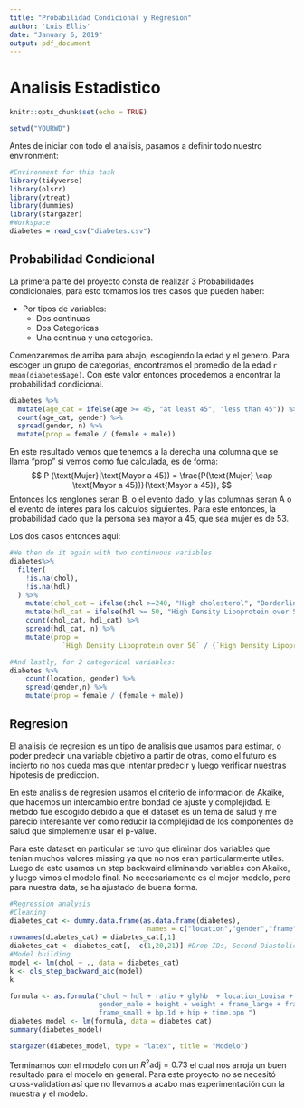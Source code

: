 ```yaml
---
title: "Probabilidad Condicional y Regresion"
author: 'Luis Ellis'
date: "January 6, 2019"
output: pdf_document
---
```

# Analisis Estadistico
```r
knitr::opts_chunk$set(echo = TRUE)
```
```r
setwd("YOURWD")
```


Antes de iniciar con todo el analisis, pasamos a definir todo nuestro environment:
```r
#Environment for this task
library(tidyverse)
library(olsrr)
library(vtreat)
library(dummies)
library(stargazer)
#Workspace
diabetes = read_csv("diabetes.csv") 
```
## Probabilidad Condicional
La primera parte del proyecto consta de realizar 3 Probabilidades condicionales, para esto tomamos los tres casos que pueden haber:

* Por tipos de variables:
  + Dos continuas
  + Dos Categoricas
  + Una continua y una categorica.
  
Comenzaremos de arriba para abajo, escogiendo la edad y el genero. Para escoger un grupo de categorias, encontramos el promedio de la edad `r mean(diabetes$age)`. Con este valor entonces procedemos a encontrar la probabilidad condicional.


```r
diabetes %>%
  mutate(age_cat = ifelse(age >= 45, "at least 45", "less than 45")) %>%
  count(age_cat, gender) %>%
  spread(gender, n) %>%
  mutate(prop = female / (female + male))
```

En este resultado vemos que tenemos a la derecha una columna que se llama "prop" si vemos como fue calculada, es de forma:
$$
P (\text{Mujer}|\text{Mayor a 45}) = \frac{P(\text{Mujer} \cap \text{Mayor a 45})}{\text{Mayor a 45}},
$$
Entonces los renglones seran B, o el evento dado, y las columnas seran A o el evento de interes para los calculos siguientes. Para este entonces, la probabilidad dado que la persona sea mayor a 45, que sea mujer es de $53%$.

Los dos casos entonces aqui:
```r
#We then do it again with two continuous variables
diabetes%>%
  filter(
    !is.na(chol), 
    !is.na(hdl)
  ) %>% 
	mutate(chol_cat = ifelse(chol >=240, "High cholesterol", "Borderline or Good cholesterol")) %>%
	mutate(hdl_cat = ifelse(hdl >= 50, "High Density Lipoprotein over 50", "Under 50")) %>%
	count(chol_cat, hdl_cat) %>%
	spread(hdl_cat, n) %>%
	mutate(prop = 
	         `High Density Lipoprotein over 50` / (`High Density Lipoprotein over 50` + `Under 50`))

#And lastly, for 2 categorical variables:
diabetes %>% 
	count(location, gender) %>% 
	spread(gender,n) %>%
	mutate(prop = female / (female + male))
```

## Regresion

El analisis de regresion es un tipo de analisis que usamos para estimar, o poder predecir una variable objetivo a partir de otras, como el futuro es incierto no nos queda mas que intentar predecir y luego verificar nuestras hipotesis de prediccion.

En este analisis de regresion usamos el criterio de informacion de Akaike, que hacemos un intercambio entre bondad de ajuste y complejidad. El metodo fue escogido debido a que el dataset es un tema de salud y me parecio interesante ver como reducir la complejidad de los componentes de salud que simplemente usar el p-value.

Para este dataset en particular se tuvo que eliminar dos variables que tenian muchos valores missing ya que no nos eran particularmente utiles. Luego de esto usamos un step backwaird eliminando variables con Akaike, y luego vimos el modelo final. No necesariamente es el mejor modelo, pero para nuestra data, se ha ajustado de buena forma. 

```r
#Regression analysis 
#Cleaning
diabetes_cat <- dummy.data.frame(as.data.frame(diabetes), 
                                  names = c("location","gender","frame"), sep="_")
rownames(diabetes_cat) = diabetes_cat[,1]
diabetes_cat <- diabetes_cat[,- c(1,20,21)] #Drop IDs, Second Diastolic and Syastolic are dropped due NAs
#Model building
model <- lm(chol ~ ., data = diabetes_cat)
k <- ols_step_backward_aic(model)
k

formula <- as.formula("chol ~ hdl + ratio + glyhb  + location_Louisa + gender_female + 
                      gender_male + height + weight + frame_large + frame_medium + 
                      frame_small + bp.1d + hip + time.ppn ")
diabetes_model <- lm(formula, data = diabetes_cat)
summary(diabetes_model)
```
```r
stargazer(diabetes_model, type = "latex", title = "Modelo")
```


Terminamos con el modelo con un $R^2 \text{adj} = 0.73$ el cual nos arroja un buen resultado para el modelo en general. Para este proyecto no se necesitó cross-validation así que no llevamos a acabo mas experimentación con la muestra y el modelo.